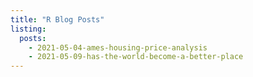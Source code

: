 ```yaml
---
title: "R Blog Posts"
listing:
  posts:
    - 2021-05-04-ames-housing-price-analysis
    - 2021-05-09-has-the-world-become-a-better-place
---
```


